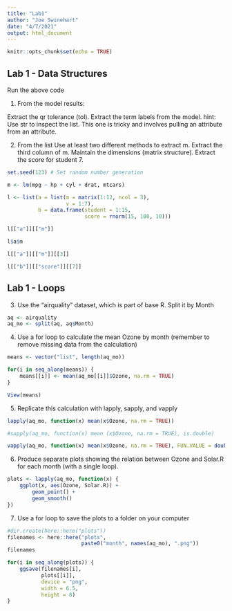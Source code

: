 ```yaml
---
title: "Lab1"
author: "Joe Swinehart"
date: "4/7/2021"
output: html_document
---
```


```r
knitr::opts_chunk$set(echo = TRUE)
```

## Lab 1 - Data Structures

Run the above code

1. From the model results:

Extract the qr tolerance (tol).
Extract the term labels from the model.
hint: Use str to inspect the list. This one is tricky and involves pulling an attribute from an attribute.

2. From the list
Use at least two different methods to extract m.
Extract the third column of m. Maintain the dimensions (matrix structure).
Extract the score for student 7.
```r
set.seed(123) # Set random number generation

m <- lm(mpg ~ hp + cyl + drat, mtcars)

l <- list(a = list(m = matrix(1:12, ncol = 3),
              	   v = 1:7),
          b = data.frame(student = 1:15,
                         score = rnorm(15, 100, 10)))
```

```r
l[["a"]][["m"]]
```

```r
l$a$m
```

```r
l[["a"]][["m"]][[3]]
```

```r
l[["b"]][["score"]][[7]]
```

## Lab 1 - Loops 

3. Use the “airquality” dataset, which is part of base R. Split it by Month
```r
aq <- airquality
aq_mo <- split(aq, aq$Month)
```

4. Use a for loop to calculate the mean Ozone by month (remember to remove missing data from the calculation)

```r
means <- vector("list", length(aq_mo))

for(i in seq_along(means)) {
    means[[i]] <- mean(aq_mo[[i]]$Ozone, na.rm = TRUE)
}

View(means)
```

5. Replicate this calculation with lapply, sapply, and vapply
```r

lapply(aq_mo, function(x) mean(x$Ozone, na.rm = TRUE))

#sapply(aq_mo, function(x) mean (x$Ozone, na.rm = TRUE), is.double)

vapply(aq_mo, function(x) mean(x$Ozone, na.rm = TRUE), FUN.VALUE = double(1))

```

6. Produce separate plots showing the relation between Ozone and Solar.R for each month (with a single loop).

```r

plots <- lapply(aq_mo, function(x) {
    ggplot(x, aes(Ozone, Solar.R)) +
        geom_point() +
        geom_smooth()
})

```

7. Use a for loop to save the plots to a folder on your computer
```r
#dir.create(here::here("plots")) 
filenames <- here::here("plots", 
                        paste0("month", names(aq_mo), ".png"))
filenames

for(i in seq_along(plots)) {
    ggsave(filenames[i],
           plots[[i]],
           device = "png",
           width = 6.5, 
           height = 8)
}

```

